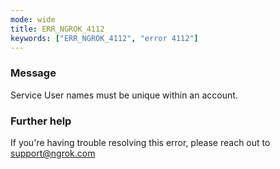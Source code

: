 ```yaml
---
mode: wide
title: ERR_NGROK_4112
keywords: ["ERR_NGROK_4112", "error 4112"]
---
```


### Message

Service User names must be unique within an account.

### Further help

If you're having trouble resolving this error, please reach out to [support@ngrok.com](mailto:support@ngrok.com?subject=Help%20with%20ERR_NGROK_4112)
